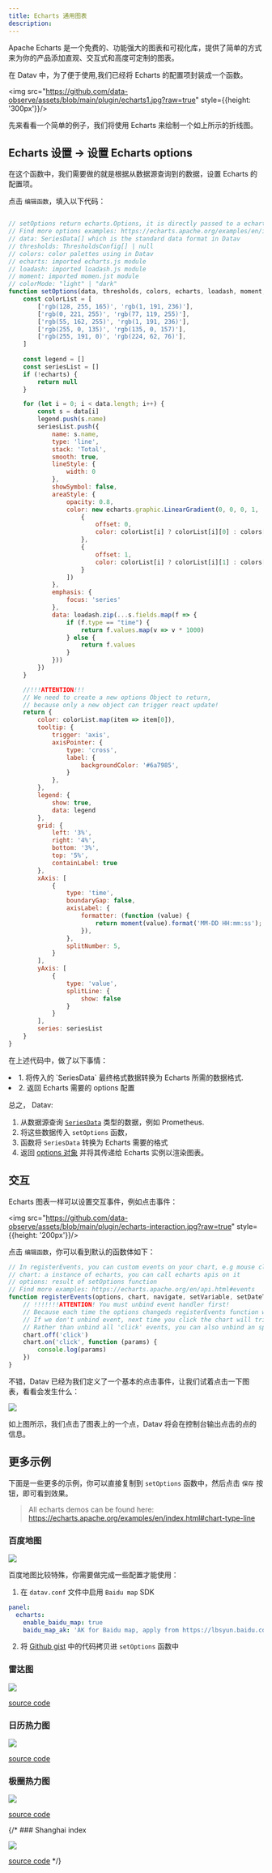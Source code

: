 ```yaml
---
title: Echarts 通用图表
description:
---
```



Apache Echarts 是一个免费的、功能强大的图表和可视化库，提供了简单的方式来为你的产品添加直观、交互式和高度可定制的图表。

在 Datav 中，为了便于使用,我们已经将 Echarts 的配置项封装成一个函数。

<img src="https://github.com/data-observe/assets/blob/main/plugin/echarts1.jpg?raw=true" style={{height: '300px'}}/>

先来看看一个简单的例子，我们将使用 Echarts 来绘制一个如上所示的折线图。

## Echarts 设置 -> 设置 Echarts options

在这个函数中，我们需要做的就是根据从数据源查询到的数据，设置 Echarts 的配置项。

点击 `编辑函数`，填入以下代码：


```js

// setOptions return echarts.Options, it is directly passed to a echarts chart.
// Find more options examples: https://echarts.apache.org/examples/en/index.html#chart-type-line
// data: SeriesData[] which is the standard data format in Datav
// thresholds: ThresholdsConfig[] | null
// colors: color palettes using in Datav
// echarts: imported echarts.js module 
// loadash: imported loadash.js module
// moment: imported momen.jst module
// colorMode: "light" | "dark"
function setOptions(data, thresholds, colors, echarts, loadash, moment, colorMode) {
    const colorList = [
        ['rgb(128, 255, 165)', 'rgb(1, 191, 236)'],
        ['rgb(0, 221, 255)', 'rgb(77, 119, 255)'],
        ['rgb(55, 162, 255)', 'rgb(1, 191, 236)'],
        ['rgb(255, 0, 135)', 'rgb(135, 0, 157)'],
        ['rgb(255, 191, 0)', 'rgb(224, 62, 76)'],
    ]
    
    const legend = []
    const seriesList = []
    if (!echarts) {
        return null
    }

    for (let i = 0; i < data.length; i++) {
        const s = data[i]
        legend.push(s.name)
        seriesList.push({
            name: s.name,
            type: 'line',
            stack: 'Total',
            smooth: true,
            lineStyle: {
                width: 0
            },
            showSymbol: false,
            areaStyle: {
                opacity: 0.8,
                color: new echarts.graphic.LinearGradient(0, 0, 0, 1, [
                    {
                        offset: 0,
                        color: colorList[i] ? colorList[i][0] : colors[i % colors.length]
                    },
                    {
                        offset: 1,
                        color: colorList[i] ? colorList[i][1] : colors[i + 1 % colors.length]
                    }
                ])
            },
            emphasis: {
                focus: 'series'
            },
            data: loadash.zip(...s.fields.map(f => {
                if (f.type == "time") {
                    return f.values.map(v => v * 1000)
                } else {
                    return f.values
                }
            }))
        })
    }

    //!!!ATTENTION!!!
    // We need to create a new options Object to return,
    // because only a new object can trigger react update!
    return {
        color: colorList.map(item => item[0]),
        tooltip: {
            trigger: 'axis',
            axisPointer: {
                type: 'cross',
                label: {
                    backgroundColor: '#6a7985',
                }
            },
        },
        legend: {
            show: true,
            data: legend
        },
        grid: {
            left: '3%',
            right: '4%',
            bottom: '3%',
            top: '5%',
            containLabel: true
        },
        xAxis: [
            {
                type: 'time',
                boundaryGap: false,
                axisLabel: {
                    formatter: (function (value) {
                        return moment(value).format('MM-DD HH:mm:ss');
                    }),
                },
                splitNumber: 5,
            }
        ],
        yAxis: [
            {
                type: 'value',
                splitLine: {
                    show: false
                }
            }
        ],
        series: seriesList
    }
}
```

在上述代码中，做了以下事情： 

<TextList>
    <li>1. 将传入的 `SeriesData` 最终格式数据转换为 Echarts 所需的数据格式. </li>
    <li>2. 返回 Echarts 需要的 options 配置 </li>
</TextList>

总之， Datav:

1. 从数据源查询 [`SeriesData`](docs/panel-data-transform#how-to-find-the-data-format) 类型的数据，例如 Prometheus.
2. 将这些数据传入 `setOptions` 函数，
3. 函数将 `SeriesData` 转换为 Echarts 需要的格式
4. 返回 [options 对象](https://echarts.apache.org/examples/zh/editor.html?c=area-stack-gradient) 并将其传递给 Echarts 实例以渲染图表。


## 交互

Echarts 图表一样可以设置交互事件，例如点击事件：

<img src="https://github.com/data-observe/assets/blob/main/plugin/echarts-interaction.jpg?raw=true" style={{height: '200px'}}/>

点击 `编辑函数`，你可以看到默认的函数体如下：

```js
// In registerEvents, you can custom events on your chart, e.g mouse click event, mouse over event etc.
// chart: a instance of echarts, you can call echarts apis on it
// options: result of setOptions function
// Find more examples: https://echarts.apache.org/en/api.html#events
function registerEvents(options, chart, navigate, setVariable, setDateTime, $variables) {
    // !!!!!!!ATTENTION! You must unbind event handler first! 
    // Because each time the options changeds registerEvents function will be called once
    // If we don't unbind event, next time you click the chart will trigger N  click event ( N = Number of times the options changes)
    // Rather than unbind all 'click' events, you can also unbind an specific handler: https://echarts.apache.org/en/api.html#echartsInstance.off
    chart.off('click') 
    chart.on('click', function (params) {
        console.log(params)
    })
}
```

不错，Datav 已经为我们定义了一个基本的点击事件，让我们试着点击一下图表，看看会发生什么：


<img src="https://github.com/data-observe/assets/blob/main/plugin/echarts-interaction-effect.jpg?raw=true" />

如上图所示，我们点击了图表上的一个点，Datav 将会在控制台输出点击的点的信息。


## 更多示例

下面是一些更多的示例，你可以直接复制到 `setOptions` 函数中，然后点击 `保存` 按钮，即可看到效果。

> All echarts demos can be found here: https://echarts.apache.org/examples/en/index.html#chart-type-line

### 百度地图

<img src="https://github.com/data-observe/assets/blob/main/plugin/echarts-map.jpg?raw=true"/>

百度地图比较特殊，你需要做完成一些配置才能使用：

1. 在 `datav.conf` 文件中启用 `Baidu map` SDK

```yml
panel:
  echarts: 
    enable_baidu_map: true
    baidu_map_ak: 'AK for Baidu map, apply from https://lbsyun.baidu.com/apiconsole/key#/home'
```

2. 将  [Github gist](https://gist.github.com/sunface/e92b6fedfa51407b599c377cc1d2a4c3#file-baidu-map-js) 中的代码拷贝进 `setOptions` 函数中 


### 雷达图

<img src="https://github.com/data-observe/assets/blob/main/plugin/echarts-radar.jpg?raw=true"/>

[source code](https://gist.github.com/sunface/e92b6fedfa51407b599c377cc1d2a4c3#file-radar-js)

### 日历热力图

<img src="https://github.com/data-observe/assets/blob/main/plugin/echarts-heatmap.jpg?raw=true"/>

[source code](https://gist.github.com/sunface/e92b6fedfa51407b599c377cc1d2a4c3#file-calendar-heatmap-js)

### 极圈热力图

<img src="https://github.com/data-observe/assets/blob/main/plugin/echarts-polar.jpg?raw=true"/>

[source code](https://gist.github.com/sunface/e92b6fedfa51407b599c377cc1d2a4c3#file-polar-heatmap-js)

{/* ### Shanghai index 

<img src="https://github.com/data-observe/assets/blob/main/plugin/shanghai-index.jpg?raw=true"/>

[source code](https://gist.github.com/sunface/e92b6fedfa51407b599c377cc1d2a4c3#file-shanghai-index-js) */}